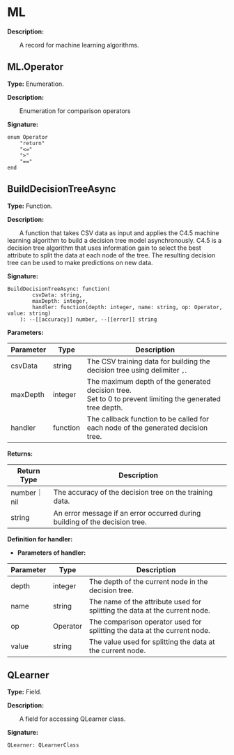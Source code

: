 
# ML

**Description:**

&emsp;&emsp;A record for machine learning algorithms.

## ML.Operator

**Type:** Enumeration.

**Description:**

&emsp;&emsp;Enumeration for comparison operators

**Signature:**
```tl
enum Operator
	"return"
	"<="
	">"
	"=="
end
```

## BuildDecisionTreeAsync

**Type:** Function.

**Description:**

&emsp;&emsp;A function that takes CSV data as input and applies the C4.5 machine learning algorithm to build a decision tree model asynchronously.
C4.5 is a decision tree algorithm that uses information gain to select the best attribute to split the data at each node of the tree. The resulting decision tree can be used to make predictions on new data.

**Signature:**
```tl
BuildDecisionTreeAsync: function(
		csvData: string,
		maxDepth: integer,
		handler: function(depth: integer, name: string, op: Operator, value: string)
	): --[[accuracy]] number, --[[error]] string
```

**Parameters:**

| Parameter | Type | Description |
| --- | --- | --- |
| csvData | string | The CSV training data for building the decision tree using delimiter `,`. |
| maxDepth | integer | The maximum depth of the generated decision tree.<br/>Set to 0 to prevent limiting the generated tree depth. |
| handler | function | The callback function to be called for each node of the generated decision tree. |

**Returns:**

| Return Type | Description |
| --- | --- |
| number｜nil | The accuracy of the decision tree on the training data. |
| string | An error message if an error occurred during building of the decision tree. |

**Definition for handler:**


* **Parameters of handler:**

| Parameter | Type | Description |
| --- | --- | --- |
| depth | integer | The depth of the current node in the decision tree. |
| name | string | The name of the attribute used for splitting the data at the current node. |
| op | Operator | The comparison operator used for splitting the data at the current node. |
| value | string | The value used for splitting the data at the current node. |

## QLearner

**Type:** Field.

**Description:**

&emsp;&emsp;A field for accessing QLearner class.

**Signature:**
```tl
QLearner: QLearnerClass
```